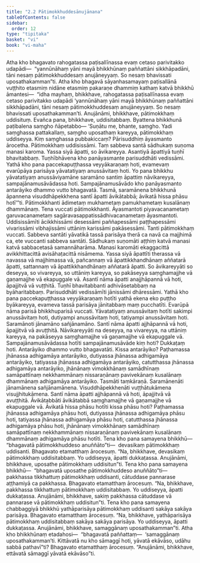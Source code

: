 ```yaml
---
title: "2.2 Pātimokkhuddesānujānana"
tableOfContents: false
sidebar:
  order: 12
type: "tipitaka"
basket: "vi"
book: "vi-maha"
---
```



<DynamicBreadcrumb />

<Division number="133" book="vi-maha">

<Paragraph number="583" book="vi-maha">
Atha kho bhagavato rahogatassa paṭisallīnassa evaṃ cetaso parivitakko udapādi—  “yannūnāhaṃ yāni mayā bhikkhūnaṃ paññattāni sikkhāpadāni, tāni nesaṃ pātimokkhuddesaṃ anujāneyyaṃ. So nesaṃ bhavissati uposathakamman”ti. Atha kho bhagavā sāyanhasamayaṃ paṭisallānā vuṭṭhito etasmiṃ nidāne etasmiṃ pakaraṇe dhammiṃ kathaṃ katvā bhikkhū āmantesi—  “idha mayhaṃ, bhikkhave, rahogatassa paṭisallīnassa evaṃ cetaso parivitakko udapādi ‘yannūnāhaṃ yāni mayā bhikkhūnaṃ paññattāni sikkhāpadāni, tāni nesaṃ pātimokkhuddesaṃ anujāneyyaṃ. So nesaṃ bhavissati uposathakamman’ti. Anujānāmi, bhikkhave, pātimokkhaṃ uddisituṃ. Evañca pana, bhikkhave, uddisitabbaṃ. Byattena bhikkhunā paṭibalena saṃgho ñāpetabbo—
</Paragraph>

</Division>
<Division number="134" book="vi-maha">

<Paragraph number="584" book="vi-maha">
‘Suṇātu me, bhante, saṃgho. Yadi saṃghassa pattakallaṃ, saṃgho uposathaṃ kareyya, pātimokkhaṃ uddiseyya. Kiṃ saṃghassa pubbakiccaṃ? Pārisuddhiṃ āyasmanto ārocetha. Pātimokkhaṃ uddisissāmi. Taṃ sabbeva santā sādhukaṃ suṇoma manasi karoma. Yassa siyā āpatti, so āvikareyya. Asantiyā āpattiyā tuṇhī bhavitabbaṃ. Tuṇhībhāvena kho panāyasmante parisuddhāti vedissāmi. Yathā kho pana paccekapuṭṭhassa veyyākaraṇaṃ hoti, evamevaṃ evarūpāya parisāya yāvatatiyaṃ anussāvitaṃ hoti. Yo pana bhikkhu yāvatatiyaṃ anussāviyamāne saramāno santiṃ āpattiṃ nāvikareyya, sampajānamusāvādassa hoti. Sampajānamusāvādo kho panāyasmanto antarāyiko dhammo vutto bhagavatā. Tasmā, saramānena bhikkhunā āpannena visuddhāpekkhena santī āpatti āvikātabbā; āvikatā hissa phāsu hotī’”ti.
</Paragraph>

</Division>
<Division number="135" book="vi-maha">

<Paragraph number="585" book="vi-maha">
<Emphasis>Pātimokkhan</Emphasis>ti ādimetaṃ mukhametaṃ pamukhametaṃ kusalānaṃ dhammānaṃ. Tena vuccati pātimokkhanti. <Emphasis>Āyasmanto</Emphasis>ti piyavacanametaṃ garuvacanametaṃ sagāravasappatissādhivacanametaṃ āyasmantoti. <Emphasis>Uddisissāmī</Emphasis>ti ācikkhissāmi desessāmi paññapessāmi paṭṭhapessāmi vivarissāmi vibhajissāmi uttāniṃ karissāmi pakāsessāmi. <Emphasis>Tan</Emphasis>ti pātimokkhaṃ vuccati. <Emphasis>Sabbeva santā</Emphasis>ti yāvatikā tassā parisāya therā ca navā ca majjhimā ca, ete vuccanti sabbeva santāti. <Emphasis>Sādhukaṃ suṇomā</Emphasis>ti aṭṭhiṃ katvā manasi katvā sabbacetasā samannāharāma. <Emphasis>Manasi karomā</Emphasis>ti ekaggacittā avikkhittacittā avisāhaṭacittā nisāmema. <Emphasis>Yassa siyā āpattī</Emphasis>ti therassa vā navassa vā majjhimassa vā, pañcannaṃ vā āpattikkhandhānaṃ aññatarā āpatti, sattannaṃ vā āpattikkhandhānaṃ aññatarā āpatti. <Emphasis>So āvikareyyā</Emphasis>ti so deseyya, so vivareyya, so uttāniṃ kareyya, so pakāseyya saṃghamajjhe vā gaṇamajjhe vā ekapuggale vā. <Emphasis>Asantī</Emphasis> nāma <Emphasis>āpatti</Emphasis> anajjhāpannā vā hoti, āpajjitvā vā vuṭṭhitā. <Emphasis>Tuṇhī bhavitabban</Emphasis>ti adhivāsetabbaṃ na byāharitabbaṃ. <Emphasis>Parisuddhāti vedissāmī</Emphasis>ti jānissāmi dhāressāmi. <Emphasis>Yathā kho pana paccekapuṭṭhassa veyyākaraṇaṃ hotī</Emphasis>ti yathā ekena eko puṭṭho byākareyya, evameva tassā parisāya jānitabbaṃ maṃ pucchatīti. <Emphasis>Evarūpā</Emphasis> nāma <Emphasis>parisā</Emphasis> bhikkhuparisā vuccati. <Emphasis>Yāvatatiyaṃ anussāvitaṃ hotī</Emphasis>ti sakimpi anussāvitaṃ hoti, dutiyampi anussāvitaṃ hoti, tatiyampi anussāvitaṃ hoti. <Emphasis>Saramāno</Emphasis>ti jānamāno sañjānamāno. <Emphasis>Santī</Emphasis> nāma <Emphasis>āpatti</Emphasis> ajjhāpannā vā hoti, āpajjitvā vā avuṭṭhitā. <Emphasis>Nāvikareyyā</Emphasis>ti na deseyya, na vivareyya, na uttāniṃ kareyya, na pakāseyya saṃghamajjhe vā gaṇamajjhe vā ekapuggale vā. <Emphasis>Sampajānamusāvādassa hotī</Emphasis>ti sampajānamusāvāde kiṃ hoti? Dukkaṭaṃ hoti. <Emphasis>Antarāyiko dhammo vutto bhagavatā</Emphasis>ti. Kissa antarāyiko? Paṭhamassa jhānassa adhigamāya antarāyiko, dutiyassa jhānassa adhigamāya antarāyiko, tatiyassa jhānassa adhigamāya antarāyiko, catutthassa jhānassa adhigamāya antarāyiko, jhānānaṃ vimokkhānaṃ samādhīnaṃ samāpattīnaṃ nekkhammānaṃ nissaraṇānaṃ pavivekānaṃ kusalānaṃ dhammānaṃ adhigamāya antarāyiko. <Emphasis>Tasmā</Emphasis>ti taṃkāraṇā. <Emphasis>Saramānenā</Emphasis>ti jānamānena sañjānamānena. <Emphasis>Visuddhāpekkhenā</Emphasis>ti vuṭṭhātukāmena visujjhitukāmena. <Emphasis>Santī</Emphasis> nāma <Emphasis>āpatti</Emphasis> ajjhāpannā vā hoti, āpajjitvā vā avuṭṭhitā. <Emphasis>Āvikātabbā</Emphasis>ti āvikātabbā saṃghamajjhe vā gaṇamajjhe vā ekapuggale vā. <Emphasis>Āvikatā hissa phāsu hotī</Emphasis>ti kissa phāsu hoti? Paṭhamassa jhānassa adhigamāya phāsu hoti, dutiyassa jhānassa adhigamāya phāsu hoti, tatiyassa jhānassa adhigamāya phāsu hoti, catutthassa jhānassa adhigamāya phāsu hoti, jhānānaṃ vimokkhānaṃ samādhīnaṃ samāpattīnaṃ nekkhammānaṃ nissaraṇānaṃ pavivekānaṃ kusalānaṃ dhammānaṃ adhigamāya phāsu hotīti.
</Paragraph>

</Division>
<Division number="136" book="vi-maha">

<Paragraph number="586" book="vi-maha">
Tena kho pana samayena bhikkhū—  “bhagavatā pātimokkhuddeso anuññāto”ti—  devasikaṃ pātimokkhaṃ uddisanti. Bhagavato etamatthaṃ ārocesuṃ. “Na, bhikkhave, devasikaṃ pātimokkhaṃ uddisitabbaṃ. Yo uddiseyya, āpatti dukkaṭassa. Anujānāmi, bhikkhave, uposathe pātimokkhaṃ uddisitun”ti.
</Paragraph>

<Paragraph number="587" book="vi-maha">
Tena kho pana samayena bhikkhū—  “bhagavatā uposathe pātimokkhuddeso anuññāto”ti—  pakkhassa tikkhattuṃ pātimokkhaṃ uddisanti, cātuddase pannarase aṭṭhamiyā ca pakkhassa. Bhagavato etamatthaṃ ārocesuṃ. “Na, bhikkhave, pakkhassa tikkhattuṃ pātimokkhaṃ uddisitabbaṃ. Yo uddiseyya, āpatti dukkaṭassa. Anujānāmi, bhikkhave, sakiṃ pakkhassa cātuddase vā pannarase vā pātimokkhaṃ uddisitun”ti.
</Paragraph>

<Paragraph number="588" book="vi-maha">
Tena kho pana samayena chabbaggiyā bhikkhū yathāparisāya pātimokkhaṃ uddisanti sakāya sakāya parisāya. Bhagavato etamatthaṃ ārocesuṃ. “Na, bhikkhave, yathāparisāya pātimokkhaṃ uddisitabbaṃ sakāya sakāya parisāya. Yo uddiseyya, āpatti dukkaṭassa. Anujānāmi, bhikkhave, samaggānaṃ uposathakamman”ti.
</Paragraph>

<Paragraph number="589" book="vi-maha">
Atha kho bhikkhūnaṃ etadahosi—  “bhagavatā paññattaṃ—  ‘samaggānaṃ uposathakamman’ti. Kittāvatā nu kho sāmaggī hoti, yāvatā ekāvāso, udāhu sabbā pathavī”ti? Bhagavato etamatthaṃ ārocesuṃ. “Anujānāmi, bhikkhave, ettāvatā sāmaggī yāvatā ekāvāso”ti.
</Paragraph>
</Division>
